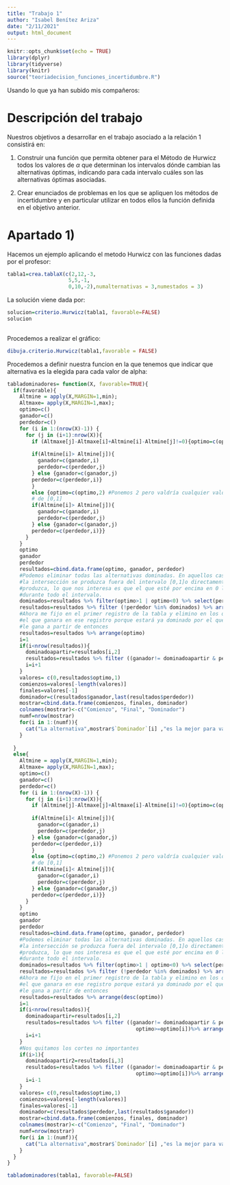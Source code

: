 ---
title: "Trabajo 1"
author: "Isabel Benítez Ariza"
date: "2/11/2021"
output: html_document
---

```{r setup, include=FALSE}
knitr::opts_chunk$set(echo = TRUE)
library(dplyr)
library(tidyverse)
library(knitr)
source("teoriadecision_funciones_incertidumbre.R")
```

Usando lo que ya han subido mis compañeros:


# Descripción del trabajo

Nuestros objetivos a desarrollar en el trabajo asociado a la relación 1 consistirá en: 

1. Construir una función que permita obtener para el Método de Hurwicz todos los valores de $\alpha$ que determinan los intervalos dónde cambian las alternativas óptimas, indicando para cada intervalo cuáles son las alternativas óptimas asociadas.

2. Crear enunciados de problemas en los que se apliquen los métodos de incertidumbre y en
particular utilizar en todos ellos la función definida en el objetivo anterior.

# Apartado 1)

Hacemos un ejemplo aplicando el metodo Hurwicz con las funciones dadas por el profesor:

```{r}
tabla1=crea.tablaX(c(2,12,-3,
                    5,5,-1,
                    0,10,-2),numalternativas = 3,numestados = 3)
```

La solución viene dada por:

```{r}
solucion=criterio.Hurwicz(tabla1, favorable=FALSE)
solucion
 
```

Procedemos a realizar el gráfico:

```{r}
dibuja.criterio.Hurwicz(tabla1,favorable = FALSE)
```


Procedemos a definir nuestra funcion en la que tenemos que indicar que alternativa es la elegida para cada valor de alpha:

```{r}
tabladominadores= function(X, favorable=TRUE){
  if(favorable){
    Altmine = apply(X,MARGIN=1,min);
    Altmaxe= apply(X,MARGIN=1,max);
    optimo=c()
    ganador=c()
    perdedor=c()
    for (i in 1:(nrow(X)-1)) {
      for (j in (i+1):nrow(X)){
        if (Altmaxe[j]-Altmaxe[i]+Altmine[i]-Altmine[j]!=0){optimo=c(optimo,solve(Altmaxe[j]-Altmaxe[i]+Altmine[i]-Altmine[j],
                                                                                  Altmine[i]-Altmine[j]) )
        if(Altmine[i]> Altmine[j]){
          ganador=c(ganador,i)
          perdedor=c(perdedor,j)
        } else {ganador=c(ganador,j)
        perdedor=c(perdedor,i)}
        }
        else {optimo=c(optimo,2) #Ponemos 2 pero valdría cualquier valor fuera
        # de [0,1]
        if(Altmine[i]> Altmine[j]){
          ganador=c(ganador,i)
          perdedor=c(perdedor,j)
        } else {ganador=c(ganador,j)
        perdedor=c(perdedor,i)}}
      }
    }
    optimo
    ganador
    perdedor
    resultados=cbind.data.frame(optimo, ganador, perdedor)
    #Podemos eliminar todas las alternativas dominadas. En aquellos casos en los que
    #la intersección se produzca fuera del intervalo [0,1]o directamente no se
    #produzca, lo que nos interesa es que el que esté por encima en 0 lo estará
    #durante todo el intervalo.
    dominados=resultados %>% filter(optimo>1 | optimo<0) %>% select(perdedor) %>% as.matrix()
    resultados=resultados %>% filter (!perdedor %in% dominados) %>% arrange(optimo)
    #Ahora me fijo en el primer registro de la tabla y elimino en los que aparezca
    #el que ganara en ese registro porque estará ya dominado por el que
    #le gana a partir de entonces
    resultados=resultados %>% arrange(optimo)
    i=1
    if(i<nrow(resultados)){
      dominadoapartir=resultados[i,2]
      resultados=resultados %>% filter ((ganador!= dominadoapartir & perdedor!=dominadoapartir)|optimo<=optimo[i])%>% arrange(optimo)
      i=i+1
    }
    valores= c(0,resultados$optimo,1)
    comienzos=valores[-length(valores)]
    finales=valores[-1]
    dominador=c(resultados$ganador,last(resultados$perdedor))
    mostrar=cbind.data.frame(comienzos, finales, dominador)
    colnames(mostrar)<-c("Comienzo", "Final", "Dominador")
    numf=nrow(mostrar)
    for(i in 1:(numf)){
      cat("La alternativa",mostrar$`Dominador`[i] ,"es la mejor para valores de alpha entre (",mostrar$`Comienzo`[i],",",mostrar$`Final`[i],")","\n")
    }
    
  } 
  else{
    Altmine = apply(X,MARGIN=1,min);
    Altmaxe= apply(X,MARGIN=1,max);
    optimo=c()
    ganador=c()
    perdedor=c()
    for (i in 1:(nrow(X)-1)) {
      for (j in (i+1):nrow(X)){
        if (Altmine[j]-Altmaxe[j]+Altmaxe[i]-Altmine[i]!=0){optimo=c(optimo,solve(Altmine[j]-Altmaxe[j]+Altmaxe[i]-Altmine[i],
                                                                                  Altmaxe[i]-Altmaxe[j]) )
        if(Altmine[i]< Altmine[j]){
          ganador=c(ganador,i)
          perdedor=c(perdedor,j)
        } else {ganador=c(ganador,j)
        perdedor=c(perdedor,i)}
        }
        else {optimo=c(optimo,2) #Ponemos 2 pero valdría cualquier valor fuera
        # de [0,1]
        if(Altmine[i]< Altmine[j]){
          ganador=c(ganador,i)
          perdedor=c(perdedor,j)
        } else {ganador=c(ganador,j)
        perdedor=c(perdedor,i)}}
      }
    }
    optimo
    ganador
    perdedor
    resultados=cbind.data.frame(optimo, ganador, perdedor)
    #Podemos eliminar todas las alternativas dominadas. En aquellos casos en los que
    #la intersección se produzca fuera del intervalo [0,1]o directamente no se
    #produzca, lo que nos interesa es que el que esté por encima en 0 lo estará
    #durante todo el intervalo.
    dominados=resultados %>% filter(optimo>1 | optimo<0) %>% select(perdedor) %>% as.matrix()
    resultados=resultados %>% filter (!perdedor %in% dominados) %>% arrange(optimo)
    #Ahora me fijo en el primer registro de la tabla y elimino en los que aparezca
    #el que ganara en ese registro porque estará ya dominado por el que
    #le gana a partir de entonces
    resultados=resultados %>% arrange(desc(optimo))
    i=1
    if(i<nrow(resultados)){
      dominadoapartir=resultados[i,2]
      resultados=resultados %>% filter ((ganador!= dominadoapartir & perdedor!=dominadoapartir)|
                                          optimo>=optimo[i])%>% arrange(desc(optimo))
      i=i+1
    }
    #Nos quitamos los cortes no importantes
    if(i>1){
      dominadoapartir2=resultados[i,3]
      resultados=resultados %>% filter ((ganador!= dominadoapartir & perdedor!=dominadoapartir) &
                                          optimo>=optimo[i])%>% arrange(desc(optimo))
      i=i-1
    }
    valores= c(0,resultados$optimo,1)
    comienzos=valores[-length(valores)]
    finales=valores[-1]
    dominador=c(resultados$perdedor,last(resultados$ganador))
    mostrar=cbind.data.frame(comienzos, finales, dominador)
    colnames(mostrar)<-c("Comienzo", "Final", "Dominador")
    numf=nrow(mostrar)
    for(i in 1:(numf)){
      cat("La alternativa",mostrar$`Dominador`[i] ,"es la mejor para valores de alpha entre (",mostrar$`Comienzo`[i],",",mostrar$`Final`[i],")","\n")
    }
  }
}

tabladominadores(tabla1, favorable=FALSE)

```
